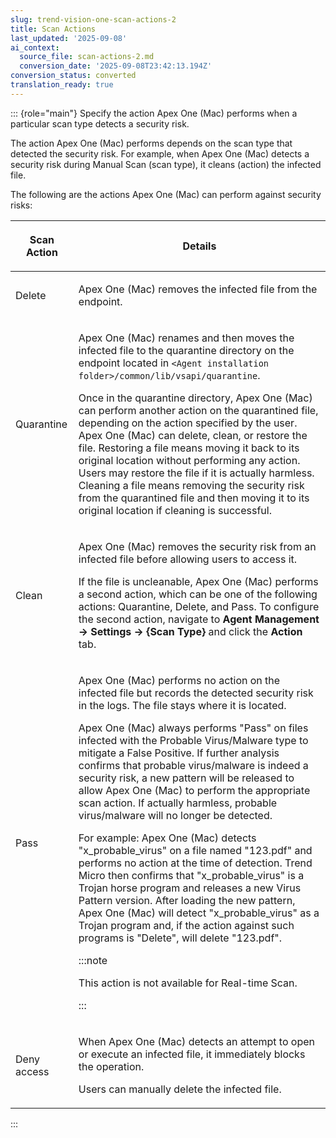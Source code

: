 ```yaml
---
slug: trend-vision-one-scan-actions-2
title: Scan Actions
last_updated: '2025-09-08'
ai_context:
  source_file: scan-actions-2.md
  conversion_date: '2025-09-08T23:42:13.194Z'
conversion_status: converted
translation_ready: true
---
```


::: {role="main"}
Specify the action Apex One (Mac) performs when a particular scan type detects a security risk.

The action Apex One (Mac) performs depends on the scan type that detected the security risk. For example, when Apex One (Mac) detects a security risk during Manual Scan (scan type), it cleans (action) the infected file.

The following are the actions Apex One (Mac) can perform against security risks:

<table>
<colgroup>
<col style="width: 20%" />
<col style="width: 80%" />
</colgroup>
<thead>
<tr>
<th><p>Scan Action</p></th>
<th><p>Details</p></th>
</tr>
</thead>
<tbody>
<tr>
<td><p>Delete</p></td>
<td><p>Apex One (Mac) removes the infected file from the endpoint.</p></td>
</tr>
<tr>
<td><p>Quarantine</p></td>
<td><p>Apex One (Mac) renames and then moves the infected file to the quarantine directory on the endpoint located in <code>&lt;Agent installation folder&gt;/common/lib/vsapi/quarantine</code>.</p>
<p>Once in the quarantine directory, Apex One (Mac) can perform another action on the quarantined file, depending on the action specified by the user. Apex One (Mac) can delete, clean, or restore the file. Restoring a file means moving it back to its original location without performing any action. Users may restore the file if it is actually harmless. Cleaning a file means removing the security risk from the quarantined file and then moving it to its original location if cleaning is successful.</p></td>
</tr>
<tr>
<td><p>Clean</p></td>
<td><p>Apex One (Mac) removes the security risk from an infected file before allowing users to access it.</p>
<p>If the file is uncleanable, Apex One (Mac) performs a second action, which can be one of the following actions: Quarantine, Delete, and Pass. To configure the second action, navigate to <strong>Agent Management → Settings → {Scan Type}</strong> and click the <strong>Action</strong> tab.</p></td>
</tr>
<tr>
<td><p>Pass</p></td>
<td><p>Apex One (Mac) performs no action on the infected file but records the detected security risk in the logs. The file stays where it is located.</p>
<p>Apex One (Mac) always performs "Pass" on files infected with the Probable Virus/Malware type to mitigate a False Positive. If further analysis confirms that probable virus/malware is indeed a security risk, a new pattern will be released to allow Apex One (Mac) to perform the appropriate scan action. If actually harmless, probable virus/malware will no longer be detected.</p>
<p>For example: Apex One (Mac) detects "x_probable_virus" on a file named "123.pdf" and performs no action at the time of detection. Trend Micro then confirms that "x_probable_virus" is a Trojan horse program and releases a new Virus Pattern version. After loading the new pattern, Apex One (Mac) will detect "x_probable_virus" as a Trojan program and, if the action against such programs is "Delete", will delete "123.pdf".</p>


:::note

<p>This action is not available for Real-time Scan.</p>


:::

</td>
</tr>
<tr>
<td><p>Deny access</p></td>
<td><p>When Apex One (Mac) detects an attempt to open or execute an infected file, it immediately blocks the operation.</p>
<p>Users can manually delete the infected file.</p></td>
</tr>
</tbody>
</table>
:::
